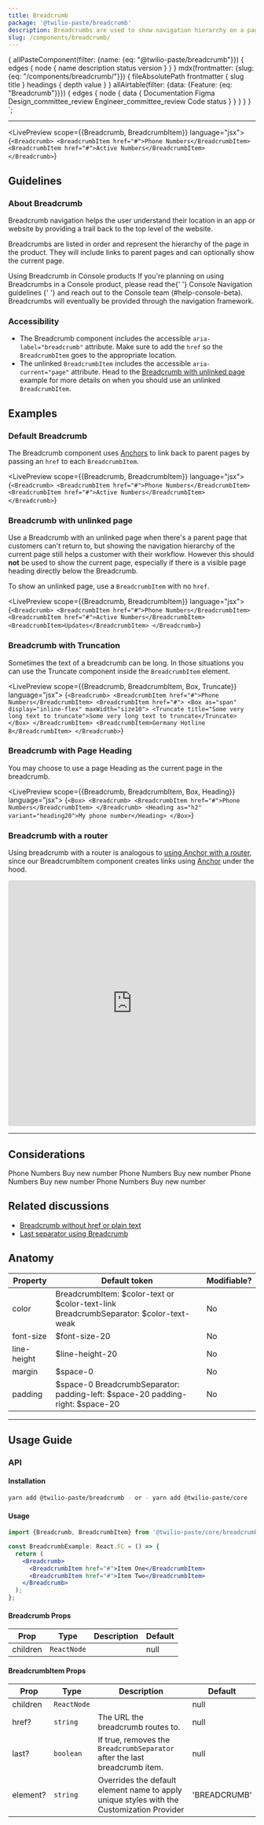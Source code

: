 ```yaml
---
title: Breadcrumb
package: '@twilio-paste/breadcrumb'
description: Breadcrumbs are used to show navigation hierarchy on a page. They provide a way for users to navigate a nested path of parent pages.
slug: /components/breadcrumb/
---
```



  {
    allPasteComponent(filter: {name: {eq: "@twilio-paste/breadcrumb"}}) {
      edges {
        node {
          name
          description
          status
          version
        }
      }
    }
    mdx(frontmatter: {slug: {eq: "/components/breadcrumb/"}}) {
      fileAbsolutePath
      frontmatter {
        slug
        title
      }
      headings {
        depth
        value
      }
    }
    allAirtable(filter: {data: {Feature: {eq: "Breadcrumb"}}}) {
      edges {
        node {
          data {
            Documentation
            Figma
            Design_committee_review
            Engineer_committee_review
            Code
            status
          }
        }
      }
    }
  }
`;

<NormalizedComponentHeader
  categoryRoute={SidebarCategoryRoutes.COMPONENTS}
  githubUrl="https://github.com/twilio-labs/paste/tree/main/packages/paste-core/components/breadcrumb"
  storybookUrl="/?path=/story/components-breadcrumb--anchors"
  data={props.data}
/>

---

<contentwrapper>

<PageAside data={props.data.mdx} />

<content>

<LivePreview scope={{Breadcrumb, BreadcrumbItem}} language="jsx">
  {`<Breadcrumb>
  <BreadcrumbItem href="#">Phone Numbers</BreadcrumbItem>
  <BreadcrumbItem href="#">Active Numbers</BreadcrumbItem>
</Breadcrumb>`}
</LivePreview>

## Guidelines

### About Breadcrumb

Breadcrumb navigation helps the user understand their location in an app or website by providing a trail back to the top level of the website.

Breadcrumbs are listed in order and represent the hierarchy of the page in the product. They will include links to parent pages and can optionally show the current page.

<Callout variant="warning">
  <CalloutTitle>Using Breadcrumb in Console products</CalloutTitle>
  <CalloutText>
    If you're planning on using Breadcrumbs in a Console product, please read the{' '}
    <Anchor href="https://docs.google.com/document/d/1hQ0S4qC0N8lwpVAo4ySv3woYHjTNMEyK2bPKKPZ1eBo/edit" showExternal>
      Console Navigation guidelines
    </Anchor>{' '}
    and reach out to the Console team (#help-console-beta). Breadcrumbs will eventually be provided through the
    navigation framework.
  </CalloutText>
</Callout>

### Accessibility

- The Breadcrumb component includes the accessible `aria-label="breadcrumb"` attribute. Make sure to add the `href` so the `BreadcrumbItem` goes to the appropriate location.
- The unlinked `BreadcrumbItem` includes the accessible `aria-current="page"` attribute. Head to the [Breadcrumb with unlinked page](#breadcrumb-with-unlinked-page) example for more details on when you should use an unlinked `BreadcrumbItem`.

## Examples

### Default Breadcrumb

The Breadcrumb component uses [Anchors](/components/anchor) to link back to parent pages by passing an `href` to each `BreadcrumbItem`.

<LivePreview scope={{Breadcrumb, BreadcrumbItem}} language="jsx">
  {`<Breadcrumb>
  <BreadcrumbItem href="#">Phone Numbers</BreadcrumbItem>
  <BreadcrumbItem href="#">Active Numbers</BreadcrumbItem>
</Breadcrumb>`}
</LivePreview>

### Breadcrumb with unlinked page

Use a Breadcrumb with an unlinked page when there's a parent page that customers can't return to, but showing the navigation hierarchy of the current page still helps a customer with their workflow. However this should **not** be used to show the current page, especially if there is a visible page heading directly below the Breadcrumb.

To show an unlinked page, use a `BreadcrumbItem` with no `href`.

<LivePreview scope={{Breadcrumb, BreadcrumbItem}} language="jsx">
  {`<Breadcrumb>
  <BreadcrumbItem href="#">Phone Numbers</BreadcrumbItem>
  <BreadcrumbItem href="#">Active Numbers</BreadcrumbItem>
  <BreadcrumbItem>Updates</BreadcrumbItem>
</Breadcrumb>`}
</LivePreview>

### Breadcrumb with Truncation

Sometimes the text of a breadcrumb can be long. In those situations you can use the Truncate component inside the `BreadcrumbItem` element.

<LivePreview scope={{Breadcrumb, BreadcrumbItem, Box, Truncate}} language="jsx">
  {`<Breadcrumb>
  <BreadcrumbItem href="#">Phone Numbers</BreadcrumbItem>
  <BreadcrumbItem href="#">
    <Box as="span" display="inline-flex" maxWidth="size10">
      <Truncate title="Some very long text to truncate">Some very long text to truncate</Truncate>
    </Box>
  </BreadcrumbItem>
  <BreadcrumbItem>Germany Hotline B</BreadcrumbItem>
</Breadcrumb>`}
</LivePreview>

### Breadcrumb with Page Heading

You may choose to use a page Heading as the current page in the breadcrumb.

<LivePreview scope={{Breadcrumb, BreadcrumbItem, Box, Heading}} language="jsx">
  {`<Box>
  <Breadcrumb>
    <BreadcrumbItem href="#">Phone Numbers</BreadcrumbItem>
  </Breadcrumb>
  <Heading as="h2" variant="heading20">My phone number</Heading>
</Box>`}
</LivePreview>

### Breadcrumb with a router

Using breadcrumb with a router is analogous to
[using Anchor with a router](/components/anchor/#using-anchor-with-a-router), since
our BreadcrumbItem component creates links using [Anchor](/components/anchor) under the hood.

<iframe
  src="https://codesandbox.io/embed/using-breadcrumb-with-react-router-t24en?fontsize=14&hidenavigation=1&theme=dark&initialpath=/page2"
  style="width:100%; height:500px; border:0; border-radius: 4px; overflow:hidden;"
  title="Using BreadcrumbItem with React Router"
  allow="accelerometer; ambient-light-sensor; camera; encrypted-media; geolocation; gyroscope; hid; microphone; midi; payment; usb; vr; xr-spatial-tracking"
  sandbox="allow-forms allow-modals allow-popups allow-presentation allow-same-origin allow-scripts"
></iframe>

---

## Considerations

<DoDont>
  <Do title="Do" body="Add a slash between two BreadcrumbItems." center>
    <Breadcrumb>
      <BreadcrumbItem href="#">Phone Numbers</BreadcrumbItem>
      <BreadcrumbItem href="#">Buy new number</BreadcrumbItem>
    </Breadcrumb>
  </Do>
  <Dont title="Don't" body="Don't add a trailing slash." center>
    <Breadcrumb>
      <BreadcrumbItem href="#">Phone Numbers</BreadcrumbItem>
      <BreadcrumbItem href="#">Buy new number</BreadcrumbItem>
      <BreadcrumbItem />
    </Breadcrumb>
  </Dont>
</DoDont>

<DoDont>
  <Do title="Do" body="Use Breadcrumbs to show the navigation trail leading to the current page." center>
    <Breadcrumb>
      <BreadcrumbItem href="#">Phone Numbers</BreadcrumbItem>
      <BreadcrumbItem href="#">Buy new number</BreadcrumbItem>
    </Breadcrumb>
  </Do>
  <Dont
    title="Don't"
    body="Avoid using an unlinked BreadcrumbItem, especially if there's already a visible heading on the page. Exceptions can be made when there are parent pages that customers can't return to, but still need to actively reference."
    center
  >
    <Breadcrumb>
      <BreadcrumbItem href="#">Phone Numbers</BreadcrumbItem>
      <BreadcrumbItem>Buy new number</BreadcrumbItem>
    </Breadcrumb>
  </Dont>
</DoDont>

## Related discussions

- [Breadcrumb without href or plain text](https://github.com/twilio-labs/paste/discussions/1234)
- [Last separator using Breadcrumb](https://github.com/twilio-labs/paste/discussions/1135)

## Anatomy

<Box marginBottom="space60">
  <Table scrollHorizontally>
    <THead>
      <Tr>
        <Th>Property</Th>
        <Th>Default token</Th>
        <Th>Modifiable?</Th>
      </Tr>
    </THead>
    <TBody>
      <Tr>
        <Td>color</Td>
        <Td>
          <UnorderedList marginBottom="space0">
            <ListItem>BreadcrumbItem: $color-text or $color-text-link</ListItem>
            <ListItem>BreadcrumbSeparator: $color-text-weak</ListItem>
          </UnorderedList>
        </Td>
        <Td>No</Td>
      </Tr>
      <Tr>
        <Td>font-size</Td>
        <Td>$font-size-20</Td>
        <Td>No</Td>
      </Tr>
      <Tr>
        <Td>line-height</Td>
        <Td>$line-height-20</Td>
        <Td>No</Td>
      </Tr>
      <Tr>
        <Td>margin</Td>
        <Td>$space-0</Td>
        <Td>No</Td>
      </Tr>
      <Tr>
        <Td>padding</Td>
        <Td>
          <UnorderedList marginBottom="space0">
            <ListItem>$space-0</ListItem>
            <ListItem>
              BreadcrumbSeparator:
              <UnorderedList marginBottom="space0">
                <ListItem>padding-left: $space-20</ListItem>
                <ListItem>padding-right: $space-20</ListItem>
              </UnorderedList>
            </ListItem>
          </UnorderedList>
        </Td>
        <Td>No</Td>
      </Tr>
    </TBody>
  </Table>
</Box>

---

## Usage Guide

### API

#### Installation

```bash
yarn add @twilio-paste/breadcrumb - or - yarn add @twilio-paste/core
```

#### Usage

```jsx
import {Breadcrumb, BreadcrumbItem} from '@twilio-paste/core/breadcrumb';

const BreadcrumbExample: React.FC = () => {
  return (
    <Breadcrumb>
      <BreadcrumbItem href="#">Item One</BreadcrumbItem>
      <BreadcrumbItem href="#">Item Two</BreadcrumbItem>
    </Breadcrumb>
  );
};
```

#### Breadcrumb Props

| Prop     | Type        | Description | Default |
| -------- | ----------- | ----------- | ------- |
| children | `ReactNode` |             | null    |

#### BreadcrumbItem Props

| Prop     | Type        | Description                                                                               | Default      |
| -------- | ----------- | ----------------------------------------------------------------------------------------- | ------------ |
| children | `ReactNode` |                                                                                           | null         |
| href?    | `string`    | The URL the breadcrumb routes to.                                                         | null         |
| last?    | `boolean`   | If true, removes the `BreadcrumbSeparator` after the last breadcrumb item.                | null         |
| element? | `string`    | Overrides the default element name to apply unique styles with the Customization Provider | 'BREADCRUMB' |

<ChangelogRevealer>
  <Changelog />
</ChangelogRevealer>

</content>

</contentwrapper>
